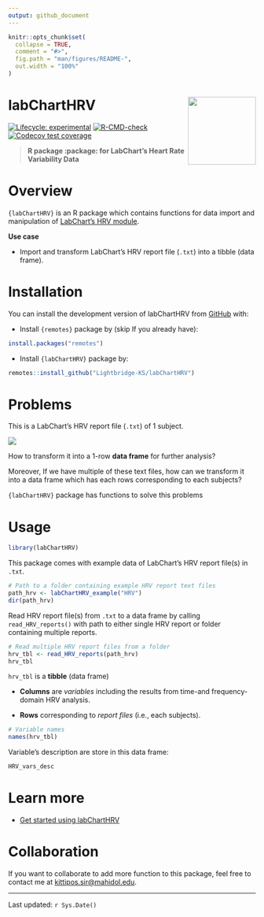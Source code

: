```yaml
---
output: github_document
---
```


<!-- README.md is generated from README.Rmd. Please edit that file -->

```r
knitr::opts_chunk$set(
  collapse = TRUE,
  comment = "#>",
  fig.path = "man/figures/README-",
  out.width = "100%"
)
```

# labChartHRV <a href="https://lightbridge-ks.github.io/labChartHRV/"><img src="man/figures/logo.png" align="right" height="138" /></a>

<!-- badges: start -->

[![Lifecycle: experimental](https://img.shields.io/badge/lifecycle-experimental-orange.svg)](https://lifecycle.r-lib.org/articles/stages.html#experimental) [![R-CMD-check](https://github.com/Lightbridge-KS/labChartHRV/actions/workflows/R-CMD-check.yaml/badge.svg)](https://github.com/Lightbridge-KS/labChartHRV/actions/workflows/R-CMD-check.yaml) [![Codecov test coverage](https://codecov.io/gh/Lightbridge-KS/labChartHRV/branch/main/graph/badge.svg)](https://app.codecov.io/gh/Lightbridge-KS/labChartHRV?branch=main)

<!-- badges: end -->

> **R package :package: for LabChart's Heart Rate Variability Data**

# Overview

`{labChartHRV}` is an R package which contains functions for data import and manipulation of [LabChart's HRV module](https://www.adinstruments.com/products/hrv).

**Use case**

-   Import and transform LabChart's HRV report file (`.txt`) into a tibble (data frame).

# Installation

You can install the development version of labChartHRV from [GitHub](https://github.com/) with:

-   Install `{remotes}` package by (skip If you already have):

``` r
install.packages("remotes")
```

-   Install `{labChartHRV}` package by:

``` r
remotes::install_github("Lightbridge-KS/labChartHRV")
```

# Problems

This is a LabChart's HRV report file (`.txt`) of 1 subject.

![](man/figures/hrv-rep-ex1.png)

How to transform it into a 1-row **data frame** for further analysis?

Moreover, If we have multiple of these text files, how can we transform it into a data frame which has each rows corresponding to each subjects?

`{labChartHRV}` package has functions to solve this problems

# Usage

```r
library(labChartHRV)
```

This package comes with example data of LabChart's HRV report file(s) in `.txt`.

```r
# Path to a folder containing example HRV report text files
path_hrv <- labChartHRV_example("HRV")
dir(path_hrv)
```

Read HRV report file(s) from `.txt` to a data frame by calling `read_HRV_reports()` with path to either single HRV report or folder containing multiple reports.

```r
# Read multiple HRV report files from a folder
hrv_tbl <- read_HRV_reports(path_hrv)
hrv_tbl
```

`hrv_tbl` is a **tibble** (data frame)

-   **Columns** are *variables* including the results from time-and frequency-domain HRV analysis.

-   **Rows** corresponding to *report files* (i.e., each subjects).

```r
# Variable names
names(hrv_tbl)
```

Variable's description are store in this data frame:

```r
HRV_vars_desc
```

# Learn more

-   [Get started using labChartHRV](https://lightbridge-ks.github.io/labChartHRV/articles/labChartHRV.html)

# Collaboration

If you want to collaborate to add more function to this package, feel free to contact me at [kittipos.sir\@mahidol.edu](mailto:kittipos.sir@mahidol.edu).

------------------------------------------------------------------------

Last updated: `r Sys.Date()`
